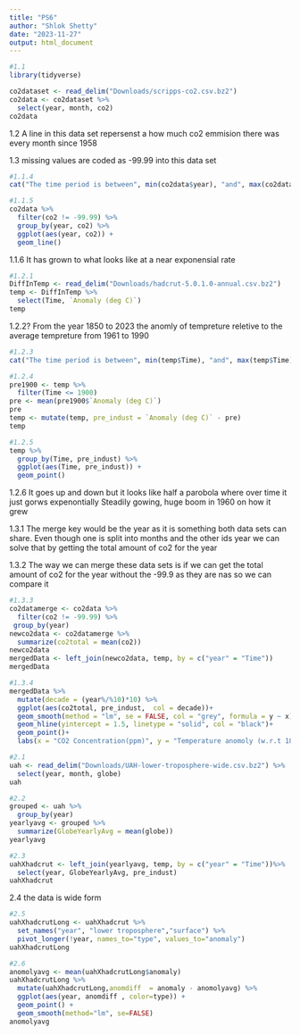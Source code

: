 ```yaml
---
title: "PS6"
author: "Shlok Shetty"
date: "2023-11-27"
output: html_document
---
```

```r
#1.1
library(tidyverse)

co2dataset <- read_delim("Downloads/scripps-co2.csv.bz2")
co2data <- co2dataset %>% 
  select(year, month, co2)
co2data
```

1.2
A line in this data set repersenst a how much co2 emmision there was every month since 1958


1.3
missing values are coded as -99.99 into this data set


```r
#1.1.4
cat("The time period is between", min(co2data$year), "and", max(co2data$year), "\n")
```

```r
#1.1.5
co2data %>% 
  filter(co2 != -99.99) %>% 
  group_by(year, co2) %>% 
  ggplot(aes(year, co2)) +
  geom_line()

```


1.1.6
It has grown to what looks like at a near exponensial rate


```r
#1.2.1
DiffInTemp <- read_delim("Downloads/hadcrut-5.0.1.0-annual.csv.bz2")
temp <- DiffInTemp %>% 
  select(Time, `Anomaly (deg C)`)
temp
```

1.2.2?
From the year 1850 to 2023 the anomly of tempreture reletive to the average tempreture from 1961 to 1990

```r
#1.2.3
cat("The time period is between", min(temp$Time), "and", max(temp$Time), "\n")
```
```r
#1.2.4
pre1900 <- temp %>% 
  filter(Time <= 1900) 
pre <- mean(pre1900$`Anomaly (deg C)`) 
pre  
temp <- mutate(temp, pre_indust = `Anomaly (deg C)` - pre)
temp
```
```r
#1.2.5
temp %>% 
  group_by(Time, pre_indust) %>% 
  ggplot(aes(Time, pre_indust)) + 
  geom_point()
```

1.2.6
It goes up and down but it looks like half a parobola where over time it just gorws expenontially  Steadily gowing, huge boom in 1960 on how it grew 




1.3.1
The merge key would be the year as it is something both data sets can share. Even though one is split into months and the other ids year we can solve that by getting the total amount of co2 for the year

1.3.2
The way we can merge these data sets is if we can get the total amount of co2 for the year without the -99.9 as they are nas so we can compare it
```r
#1.3.3
co2datamerge <- co2data %>% 
  filter(co2 != -99.99) %>% 
 group_by(year)  
newco2data <- co2datamerge %>% 
  summarize(co2total = mean(co2))
newco2data
mergedData <- left_join(newco2data, temp, by = c("year" = "Time"))
mergedData

```
```r

#1.3.4
mergedData %>% 
  mutate(decade = (year%/%10)*10) %>% 
  ggplot(aes(co2total, pre_indust,  col = decade))+
  geom_smooth(method = "lm", se = FALSE, col = "grey", formula = y ~ x)+
  geom_hline(yintercept = 1.5, linetype = "solid", col = "black")+
  geom_point()+
  labs(x = "CO2 Concentration(ppm)", y = "Temperature anomoly (w.r.t 1850-1900 average)") 
```

```r
#2.1
uah <- read_delim("Downloads/UAH-lower-troposphere-wide.csv.bz2") %>%
  select(year, month, globe)
uah
```
```r
#2.2
grouped <- uah %>% 
  group_by(year)
yearlyavg <- grouped %>% 
  summarize(GlobeYearlyAvg = mean(globe))
yearlyavg
```
```r
#2.3
uahXhadcrut <- left_join(yearlyavg, temp, by = c("year" = "Time"))%>% 
  select(year, GlobeYearlyAvg, pre_indust)
uahXhadcrut

```
 

2.4
the data is wide form

```r
#2.5
uahXhadcrutLong <- uahXhadcrut %>%
  set_names("year", "lower troposphere","surface") %>%
  pivot_longer(!year, names_to="type", values_to="anomaly")
uahXhadcrutLong 
```
```r
#2.6
anomolyavg <- mean(uahXhadcrutLong$anomaly)
uahXhadcrutLong %>% 
  mutate(uahXhadcrutLong,anomdiff  = anomaly - anomolyavg) %>% 
  ggplot(aes(year, anomdiff , color=type)) +
  geom_point() +
  geom_smooth(method="lm", se=FALSE)
anomolyavg
```



